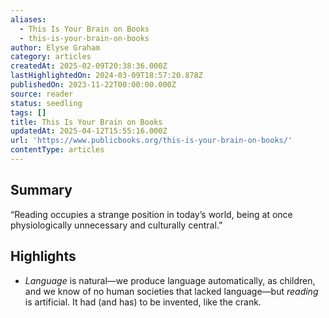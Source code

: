 ```yaml
---
aliases:
  - This Is Your Brain on Books
  - this-is-your-brain-on-books
author: Elyse Graham
category: articles
createdAt: 2025-02-09T20:38:36.000Z
lastHighlightedOn: 2024-03-09T18:57:20.878Z
publishedOn: 2023-11-22T00:00:00.000Z
source: reader
status: seedling
tags: []
title: This Is Your Brain on Books
updatedAt: 2025-04-12T15:55:16.000Z
url: 'https://www.publicbooks.org/this-is-your-brain-on-books/'
contentType: articles
---
```

## Summary

“Reading occupies a strange position in today’s world, being at once physiologically unnecessary and culturally central.”

## Highlights

- _Language_ is natural—we produce language automatically, as children, and we know of no human societies that lacked language—but _reading_ is artificial. It had (and has) to be invented, like the crank.
